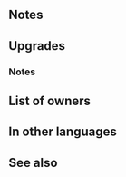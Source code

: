 {{Weapon Infobox
|tagid=SID_ニーウ
|weaponType=Sword
|userVersion1=Weapon
|userVersion2=Gleam
|might=16
|range=1
|effect=Grants Spd+3. Adds 50% of total bonuses on foe to unit's Atk/Spd/Def/Res during combat.
|cost=400
|exclusive=Yes
|statModifiers=0,16,3,0,0
|required=Silver Sword
|refinePaths=default
|refineSP=400
|refineMedals=500
|refineDews=200
|upgradedEffect=Grants Spd+3. Grants bonus to unit's Atk/Spd/Def/Res during combat = 40% of total bonuses on unit and foe (max: +10).
|tagidExtraSkill1=見
|effectSkill1=At start of combat, if unit's HP ≥ 25%, grants Atk/Spd/Def/Res+4 during combat and also neutralizes effects that guarantee foe's follow-up attacks and effects that prevent unit's follow-up attacks during combat.
|iconSkill1=Niu W.png
|properties=random_owner
}}
==Notes==
{{CombatBoostfromBonus|source=the foe|bnsSource=the unit|percent=half}}
==Upgrades==
{{Weapon Upgrade List}}
===Notes===
{{CombatBoostfromBonus|multiSource=1|bnsSource=the unit and foe|source=the unit and foe|percent=40%}}
{{Follow-up effect neutralization}}
==List of owners==
{{Skill Hero List}}
==In other languages==
{{OtherLanguages
|japanese=ニーウ
|german=Níu
|spanishEU=Níu
|spanishLA=Níu
|french=Níu
|italian=Níu
|chineseTW=尼烏
|portuguese=Níu
}}
==See also==
{{See also skills|cond=(Description LIKE '%grants%Atk/Spd%during combat%=%total%bonus%' AND Description NOT LIKE '%bonus doubler%' AND Description NOT LIKE '%penalty%current penalty on each of%' AND Description NOT LIKE '%current penalty on each of target%' AND Description NOT LIKE '%not active%' AND Description NOT LIKE '%grants allies within 2 spaces%' AND Description NOT LIKE '%total bonuses on ally%' OR Description LIKE '%if unit_s HP ≥%neutralizes%guarantee foe_s follow-up%prevent unit_s follow-up%') AND Exclusive='1'}}
{{Weapons Navbox}}
